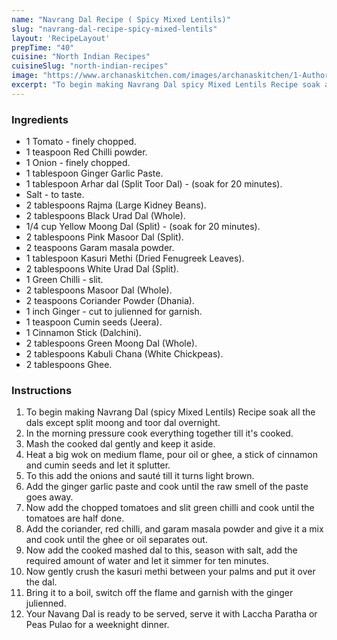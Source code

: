 ---
name: "Navrang Dal Recipe ( Spicy Mixed Lentils)"
slug: "navrang-dal-recipe-spicy-mixed-lentils"
layout: 'RecipeLayout'
prepTime: "40"
cuisine: "North Indian Recipes"
cuisineSlug: "north-indian-recipes"
image: "https://www.archanaskitchen.com/images/archanaskitchen/1-Author/Nithya_Anantham/Navrang_Dal_spicy_Mixed_Lentils_Recipe.jpg"
excerpt: "To begin making Navrang Dal spicy Mixed Lentils Recipe soak all the dals except split moong and toor dal overnight"
---

### Ingredients

- 1 Tomato - finely chopped.
- 1 teaspoon Red Chilli powder.
- 1 Onion - finely chopped.
- 1 tablespoon Ginger Garlic Paste.
- 1 tablespoon Arhar dal (Split Toor Dal) - (soak for 20 minutes).
- Salt - to taste.
- 2 tablespoons Rajma (Large Kidney Beans).
- 2 tablespoons Black Urad Dal (Whole).
- 1/4 cup Yellow Moong Dal (Split) - (soak for 20 minutes).
- 2 tablespoons Pink Masoor Dal (Split).
- 2 teaspoons Garam masala powder.
- 1 tablespoon Kasuri Methi (Dried Fenugreek Leaves).
- 2 tablespoons White Urad Dal (Split).
- 1 Green Chilli - slit.
- 2 tablespoons Masoor Dal (Whole).
- 2 teaspoons Coriander Powder (Dhania).
- 1 inch Ginger - cut to julienned for garnish.
- 1 teaspoon Cumin seeds (Jeera).
- 1 Cinnamon Stick (Dalchini).
- 2 tablespoons Green Moong Dal (Whole).
- 2 tablespoons Kabuli Chana (White Chickpeas).
- 2 tablespoons Ghee.

### Instructions

1. To begin making Navrang Dal (spicy Mixed Lentils) Recipe soak all the dals except split moong and toor dal overnight.
1. In the morning pressure cook everything together till it's cooked.
1. Mash the cooked dal gently and keep it aside.
1. Heat a big wok on medium flame, pour oil or ghee, a stick of cinnamon and cumin seeds and let it splutter.
1. To this add the onions and sauté till it turns light brown.
1. Add the ginger garlic paste and cook until the raw smell of the paste goes away.
1. Now add the chopped tomatoes and slit green chilli and cook until the tomatoes are half done.
1. Add the coriander, red chilli, and garam masala powder and give it a mix and cook until the ghee or oil separates out.
1. Now add the cooked mashed dal to this, season with salt, add the required amount of water and let it simmer for ten minutes.
1. Now gently crush the kasuri methi between your palms and put it over the dal.
1. Bring it to a boil, switch off the flame and garnish with the ginger julienned.
1. Your Navang Dal is ready to be served, serve it with Laccha Paratha or Peas Pulao for a weeknight dinner.
